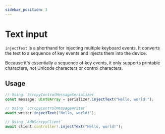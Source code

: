 ```yaml
---
sidebar_position: 3
---
```


# Text input

`injectText` is a shorthand for injecting multiple keyboard events. It converts the text to a sequence of key events and injects them into the device.

Because it's essentially a sequence of key events, it only supports printable characters, not Unicode characters or control characters.

## Usage

```ts transpile
// Using `ScrcpyControlMessageSerializer`
const message: Uint8Array = serializer.injectText("Hello, world!");

// Using `ScrcpyControlMessageWriter`
await writer.injectText("Hello, world!");

// Using `AdbScrcpyClient`
await client.controller!.injectText("Hello, world!");
```
